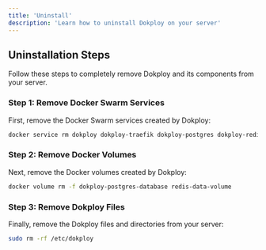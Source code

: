 ```yaml
---
title: 'Uninstall'
description: 'Learn how to uninstall Dokploy on your server'
---
```


## Uninstallation Steps

Follow these steps to completely remove Dokploy and its components from your server.

### Step 1: Remove Docker Swarm Services

First, remove the Docker Swarm services created by Dokploy:

```bash
docker service rm dokploy dokploy-traefik dokploy-postgres dokploy-redis
```


### Step 2: Remove Docker Volumes

Next, remove the Docker volumes created by Dokploy:

```bash
docker volume rm -f dokploy-postgres-database redis-data-volume
```

### Step 3: Remove Dokploy Files

Finally, remove the Dokploy files and directories from your server:

```bash
sudo rm -rf /etc/dokploy
```



